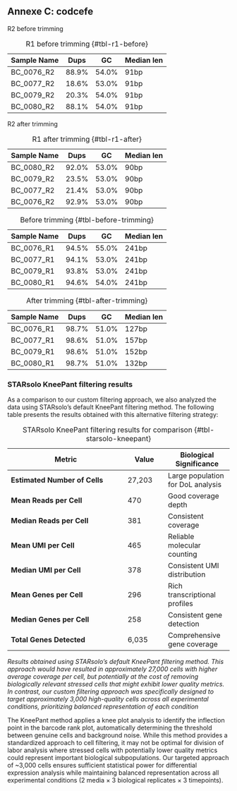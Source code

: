 ## Annexe C: codcefe {#annexe-c}

<!-- add a white page after the appendix -->


R2 before trimming 

|Sample Name|Dups|GC|Median len|
|---|---|---|---|
|BC_0076_R2|88.9%|54.0%|91bp|
|BC_0077_R2|18.6%|53.0%|91bp|
|BC_0079_R2|20.3%|54.0%|91bp|
|BC_0080_R2|88.1%|54.0%|91bp|

: R1 before trimming {#tbl-r1-before}






R2 after trimming 

| Sample Name | Dups  | GC    | Median len | 
| ----------- | ----- | ----- | ---------- | 
| BC_0080_R2  | 92.0% | 53.0% | 90bp       | 
| BC_0079_R2  | 23.5% | 53.0% | 90bp       | 
| BC_0077_R2  | 21.4% | 53.0% | 90bp       | 
| BC_0076_R2  | 92.9% | 53.0% | 90bp       | 

: R1 after trimming {#tbl-r1-after}



| Sample Name | Dups  | GC    | Median len |
|-------------|-------|-------|------------|
| BC_0076_R1  | 94.5% | 55.0% | 241bp      |
| BC_0077_R1  | 94.1% | 53.0% | 241bp      |
| BC_0079_R1  | 93.8% | 53.0% | 241bp      |
| BC_0080_R1  | 94.6% | 54.0% | 241bp      |
: Before trimming {#tbl-before-trimming}





| Sample Name | Dups  | GC    | Median len |
|-------------|-------|-------|------------|
| BC_0076_R1  | 98.7% | 51.0% | 127bp      |
| BC_0077_R1  | 98.6% | 51.0% | 157bp      |
| BC_0079_R1  | 98.6% | 51.0% | 152bp      |
| BC_0080_R1  | 98.7% | 51.0% | 132bp      |
: After trimming {#tbl-after-trimming}



\clearpage
\thispagestyle{empty}
\vspace*{\fill}
\vspace*{\fill}
\clearpage






### STARsolo KneePant filtering results {#sec-appendix-starsolo-kneepant}

As a comparison to our custom filtering approach, we also analyzed the data using STARsolo's default KneePant filtering method. The following table presents the results obtained with this alternative filtering strategy:

| Metric                                    | Value         | Biological Significance |
|-------------------------------------------|---------------|------------------------|
| **Estimated Number of Cells**             | 27,203        | Large population for DoL analysis |
| **Mean Reads per Cell**                   | 470           | Good coverage depth |
| **Median Reads per Cell**                 | 381           | Consistent coverage |
| **Mean UMI per Cell**                     | 465           | Reliable molecular counting |
| **Median UMI per Cell**                   | 378           | Consistent UMI distribution |
| **Mean Genes per Cell**                   | 296           | Rich transcriptional profiles |
| **Median Genes per Cell**                 | 258           | Consistent gene detection |
| **Total Genes Detected**                  | 6,035         | Comprehensive gene coverage |

: STARsolo KneePant filtering results for comparison {#tbl-starsolo-kneepant}

*Results obtained using STARsolo's default KneePant filtering method. This approach would have resulted in approximately 27,000 cells with higher average coverage per cell, but potentially at the cost of removing biologically relevant stressed cells that might exhibit lower quality metrics. In contrast, our custom filtering approach was specifically designed to target approximately 3,000 high-quality cells across all experimental conditions, prioritizing balanced representation of each condition*

The KneePant method applies a knee plot analysis to identify the inflection point in the barcode rank plot, automatically determining the threshold between genuine cells and background noise. While this method provides a standardized approach to cell filtering, it may not be optimal for division of labor analysis where stressed cells with potentially lower quality metrics could represent important biological subpopulations. Our targeted approach of ~3,000 cells ensures sufficient statistical power for differential expression analysis while maintaining balanced representation across all experimental conditions (2 media × 3 biological replicates × 3 timepoints).





